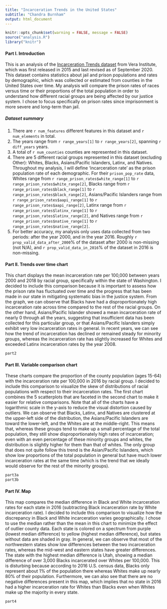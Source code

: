 ```yaml
---
title: "Incarceration Trends in the United States"
subtitle: "Chandra Burnham"
output: html_document
---
```


```r
knitr::opts_chunk$set(warning = FALSE, message = FALSE) 
source("analysis.R")
library("knitr")
```
#### Part I. Introduction
This is an analysis of the [Incarceration Trends dataset](https://github.com/vera-institute/incarceration-trends) from Vera Institute, which was first released in 2015 and last revised as of September 2020. This dataset contains statistics about jail and prison populations and rates by demographic, which was collected or estimated from counties in the United States over time. My analysis will compare the prison rates of races versus time or their proportions of the total population in order to understand how different racial groups are being affected by our justice system. I chose to focus specifically on prison rates since imprisonment is more severe and long-term than jail.

##### Dataset summary
1. There are `r num_features` different features in this dataset and `r num_elements` in total.
2. The years range from `r range_years[1]` to `r range_years[2]`, spanning `r diff_years` years.
3. A total of `r num_counties` counties are represented in this dataset.
4. There are 5 different racial groups represented in this dataset (excluding Other): Whites, Blacks, Asians/Pacific Islanders, Latinx, and Natives. Throughout my analysis, I will define 'incarceration rate' as the prison population rate of each demographic. For their `prison_pop_rate` data, Whites range from `r range_prison_rates$white_range[1]` to `r range_prison_rates$white_range[2]`, Blacks range from `r range_prison_rates$black_range[1]` to `r range_prison_rates$black_range[2]`, Asians/Pacific Islanders range from `r range_prison_rates$aapi_range[1]` to `r range_prison_rates$aapi_range[2]`, Latinx range from `r range_prison_rates$latinx_range[1]` to `r range_prison_rates$latinx_range[2]`, and Natives range from `r range_prison_rates$native_range[1]` to `r range_prison_rates$native_range[2]`.
5. For better accuracy, my analysis only uses data collected from two periods: after the year 2000, and in the year 2016. Roughly `r prop_valid_data_after_2000`% of the dataset after 2000 is non-missing (not N/A), and `r prop_valid_data_in_2016`% of the dataset in 2016 is non-missing.

#### Part II. Trends over time chart

This chart displays the mean incarceration rate per 100,000 between years 2000 and 2018 by racial group, specifically within the state of Washington. I decided to include this comparison because it is important to assess how the prison rate has fluctuated over time and the progress that has been made in our state in mitigating systematic bias in the justice system. From the graph, we can observe that Blacks have had a disproportionately high incarceration rate across time compared to the rest of the racial groups. On the other hand, Asians/Pacific Islander showed a mean incarceration rate of nearly 0 through all the years, suggesting that insufficient data has been collected for this particular group, or that Asians/Pacific Islanders simply exhibit very low incarceration rates in general. In recent years, we can see how the trend of incarceration has declined or remained steady for minority groups, whereas the incarceration rate has slightly increased for Whites and exceeded Latinx incarceration rates by the year 2008.

```r
part2
```

#### Part III. Variable comparison chart

These charts compare the proportion of the county population (ages 15-64) with the incarceration rate per 100,000 in 2016 by racial group. I decided to include this comparison to visualize the skew of distributions of racial populations with respect to their incarceration rates. The first chart combines the 5 scatterplots that are faceted in the second chart to make it easier for relative comparisons. Note that all of the charts have a logarithmic scale in the y-axis to reduce the visual distortion caused by outliers. We can observe that Blacks, Latinx, and Natives are clustered at the upper-left side of the distribution, the Asians/Pacific Islanders are toward the lower-left, and the Whites are at the middle-right. This means that, whereas these groups tend to make up a small percentage of the total population, they still show disproportionately high rates of incarceration; even with an even percentage of these minority groups and whites, the distribution is slightly higher for them than that of whites. The only group that does not quite follow this trend is the Asian/Pacific Islanders, which show low proportions of the total population in general but have much lower incarceration rates at the same time (which is the trend that we ideally would observe for the rest of the minority groups).

```r
part3a
part3b
```

#### Part IV. Map

This map compares the median difference in Black and White incarceration rates for each state in 2016 (subtracting Black incarceration rate by White incarceration rate). I decided to include this comparison to visualize how the discrepancy in Black and White incarceration varies geographically. I chose to use the median rather than the mean in this chart to minimize the effect of outlier county data. Each state is colored on a spectrum from purple (lowest median difference) to yellow (highest median difference), but states without data are shaded in gray. In general, we can observe that most of the northwestern states show low differences between the two incarceration rates, whereas the mid-west and eastern states have greater differences. The state with the highest median difference is Utah, showing a median difference of over 3,000 Blacks incarcerated over Whites per 100,000. This is disturbing because according to 2016 U.S. census data, Blacks only represent about 1% of the population there whereas Whites make up nearly 80% of their population. Furthermore, we can also see that there are no negative differences present in this map, which implies that no state in 2016 had a higher incarceration rate for Whites than Blacks even when Whites make up the majority in every state.

```r
part4
```
